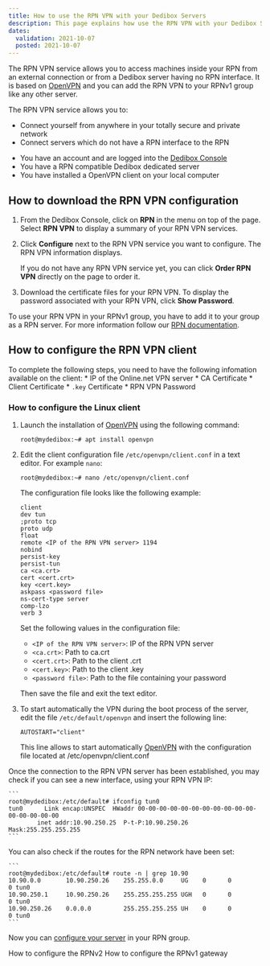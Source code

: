 ```yaml
---
title: How to use the RPN VPN with your Dedibox Servers
description: This page explains how use the RPN VPN with your Dedibox Servers
dates:
  validation: 2021-10-07
  posted: 2021-10-07
---
```


The RPN VPN service allows you to access machines inside your RPN from an external connection or from a Dedibox server having no RPN interface.
It is based on [OpenVPN](/tutorials/install-openvpn/) and you can add the RPN VPN to your RPNv1 group like any other server.

The RPN VPN service allows you to:

* Connect yourself from anywhere in your totally secure and private network    
* Connect servers which do not have a RPN interface to the RPN

<Message type="requirement">

* You have an account and are logged into the [Dedibox Console](https://console.online.net)
* You have a RPN compatible Dedibox dedicated server
* You have installed a OpenVPN client on your local computer

</Message>


## How to download the RPN VPN configuration

1. From the Dedibox Console, click on **RPN** in the menu on top of the page. Select **RPN VPN** to display a summary of your RPN VPN services.

    <Lightbox src="scaleway-rpn-vpn-01.png" alt="" />

2. Click **Configure** next to the RPN VPN service you want to configure. The RPN VPN information displays.

    <Lightbox src="scaleway-rpn-vpn-02.png" alt="" />

    <Message type="tip">

    If you do not have any RPN VPN service yet, you can click **Order RPN VPN** directly on the page to order it.

    </Message>

3. Download the certificate files for your RPN VPN. To display the password associated with your RPN VPN, click **Show Password**.

    <Lightbox src="scaleway-rpn-vpn-03.png" alt="" />

To use your RPN VPN in your RPNv1 group, you have to add it to your group as a RPN server. For more information follow our [RPN documentation](/dedibox-network/rpn/quickstart/).

## How to configure the RPN VPN client

<Message type="requirement">

To complete the following steps, you need to have the following infomation available on the client:
    * IP of the Online.net VPN server
    * CA Certificate
    * Client Certificate
    * `.key` Certificate
    * RPN VPN Password

</Message>

### How to configure the Linux client

1.  Launch the installation of [OpenVPN](/tutorials/install-openvpn/) using the following command:

    ```
    root@mydedibox:~# apt install openvpn
    ```

2. Edit the client configuration file `/etc/openvpn/client.conf` in a text editor. For example `nano`: 

    ```
    root@mydedibox:~# nano /etc/openvpn/client.conf
    ```
    
    The configuration file looks like the following example:

    ```
    client
    dev tun
    ;proto tcp
    proto udp
    float
    remote <IP of the RPN VPN server> 1194
    nobind
    persist-key
    persist-tun
    ca <ca.crt>
    cert <cert.crt>
    key <cert.key>
    askpass <password file>
    ns-cert-type server
    comp-lzo
    verb 3
    ```

    Set the following values in the configuration file:

    * `<IP of the RPN VPN server>`: IP of the RPN VPN server
    * `<ca.crt>`: Path to ca.crt
    * `<cert.crt>`: Path to the client .crt
    * `<cert.key>`: Path to the client .key
    * `<password file>`: Path to the file containing your password

    Then save the file and exit the text editor.

3. To start automatically the VPN during the boot process of the server, edit the file `/etc/default/openvpn` and insert the following line:

    ```
    AUTOSTART="client"
    ```

    This line allows to start automatically [OpenVPN](/tutorials/install-openvpn/) with the configuration file located at /etc/openvpn/client.conf

Once the connection to the RPN VPN server has been established, you may check if you can see a new interface, using your RPN VPN IP:

    ```
    root@mydedibox:/etc/default# ifconfig tun0
    tun0      Link encap:UNSPEC  HWaddr 00-00-00-00-00-00-00-00-00-00-00-00-00-00-00-00  
            inet addr:10.90.250.25  P-t-P:10.90.250.26  Mask:255.255.255.255
    ```

You can also check if the routes for the RPN network have been set:

    ```
    root@mydedibox:/etc/default# route -n | grep 10.90
    10.90.0.0       10.90.250.26    255.255.0.0     UG    0      0        0 tun0
    10.90.250.1     10.90.250.26    255.255.255.255 UGH   0      0        0 tun0
    10.90.250.26    0.0.0.0         255.255.255.255 UH    0      0        0 tun0
    ```

Now you can [configure your server](/dedibox-network/rpn/quickstart/) in your RPN group.

<Navigation title="See Also">
  <PreviousButton to="/dedibox-network/rpn/how-to/configure-rpnv2/">How to configure the RPNv2</PreviousButton>
  <NextButton to="/dedibox-network/rpn/how-to/configure-rpnv1-gateway/">How to configure the RPNv1 gateway</NextButton>
</Navigation>
